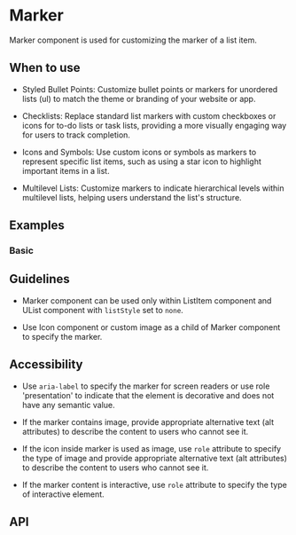 

<Meta of={Marker} />

# Marker

Marker component is used for customizing the marker of a list item.

## When to use

- Styled Bullet Points: Customize bullet points or markers for unordered lists (ul) to match the theme or branding
  of your website or app.

- Checklists: Replace standard list markers with custom checkboxes or icons for to-do lists or task lists, providing
  a more visually engaging way for users to track completion.

- Icons and Symbols: Use custom icons or symbols as markers to represent specific list items, such as using a star icon
  to highlight important items in a list.

- Multilevel Lists: Customize markers to indicate hierarchical levels within multilevel lists, helping users understand
  the list's structure.

## Examples

### Basic

<Canvas of={Basic} />

## Guidelines

- Marker component can be used only within ListItem component and UList component with `listStyle` set to `none`.

- Use Icon component or custom image as a child of Marker component to specify the marker.

## Accessibility

- Use `aria-label` to specify the marker for screen readers or use role 'presentation' to indicate that the element
  is decorative and does not have any semantic value.

- If the marker contains image, provide appropriate alternative text (alt attributes)
  to describe the content to users who cannot see it.

- If the icon inside marker is used as image, use `role` attribute to specify the type of image and provide
  appropriate alternative text (alt attributes) to describe the content to users who cannot see it.

- If the marker content is interactive, use `role` attribute to specify the type of interactive element.

## API

<ArgTypes />
